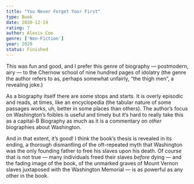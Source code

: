 ```yaml
---
title: "You Never Forget Your First"
type: Book
date: 2020-12-19
rating: 7
author: Alexis Coe
genre: ['Non-Fiction']
year: 2020
status: Finished
---
```


This was fun and good, and I prefer this genre of biography — postmodern, airy — to the Chernow school of nine hundred pages of idolatry (the genre the author refers to as, perhaps somewhat unfairly, “the thigh men”, a revealing joke.)

As a biography itself there are some stops and starts. It is overly episodic and reads, at times, like an encyclopedia (the tabular nature of some passages works, uh, better in some places than others). The author’s focus on Washington’s foibles is useful and timely but it’s hard to really take this as a capital-B Biography as much as it is a commentary on _other_ biographies about Washington.

And in that extent, it’s good! I think the book’s thesis is revealed in its ending, a thorough dismantling of the oft-repeated myth that Washington was the only founding father to free his slaves upon his death. Of course that is not true — many individuals freed their slaves _before_ dying — and the fading image of the book, of the unmarked graves of Mount Vernon slaves juxtaposed with the Washington Memorial — is as powerful as any other in the book.
